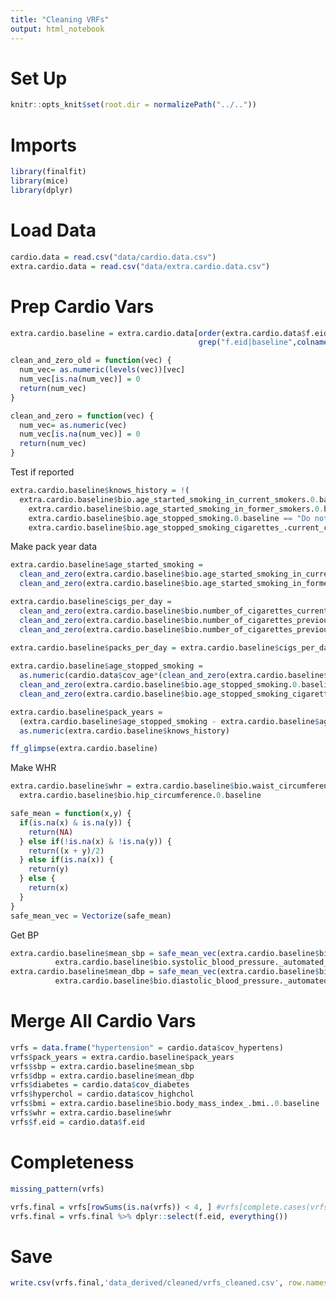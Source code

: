 ```yaml
---
title: "Cleaning VRFs"
output: html_notebook
---
```


# Set Up
```r
knitr::opts_knit$set(root.dir = normalizePath("../.."))
```

# Imports
```r
library(finalfit)
library(mice)
library(dplyr)
```

# Load Data
```r
cardio.data = read.csv("data/cardio.data.csv")
extra.cardio.data = read.csv("data/extra.cardio.data.csv")
```

# Prep Cardio Vars
```r
extra.cardio.baseline = extra.cardio.data[order(extra.cardio.data$f.eid),
                                          grep("f.eid|baseline",colnames(extra.cardio.data))]
```

```r
clean_and_zero_old = function(vec) {
  num_vec= as.numeric(levels(vec))[vec]
  num_vec[is.na(num_vec)] = 0
  return(num_vec)
}

clean_and_zero = function(vec) {
  num_vec= as.numeric(vec)
  num_vec[is.na(num_vec)] = 0
  return(num_vec)
}
```

Test if reported
```r
extra.cardio.baseline$knows_history = !(
  extra.cardio.baseline$bio.age_started_smoking_in_current_smokers.0.baseline == "Do not know" |
    extra.cardio.baseline$bio.age_started_smoking_in_former_smokers.0.baseline == "Do not know" |
    extra.cardio.baseline$bio.age_stopped_smoking.0.baseline == "Do not know" |
    extra.cardio.baseline$bio.age_stopped_smoking_cigarettes_.current_cigar.pipe_or_previous_cigarette_smoker..0.baseline == "Do not know")
```


Make pack year data
```r
extra.cardio.baseline$age_started_smoking = 
  clean_and_zero(extra.cardio.baseline$bio.age_started_smoking_in_current_smokers.0.baseline) +
  clean_and_zero(extra.cardio.baseline$bio.age_started_smoking_in_former_smokers.0.baseline) 
```

```r
extra.cardio.baseline$cigs_per_day = 
  clean_and_zero(extra.cardio.baseline$bio.number_of_cigarettes_currently_smoked_daily_.current_cigarette_smokers..0.baseline) + 
  clean_and_zero(extra.cardio.baseline$bio.number_of_cigarettes_previously_smoked_daily.0.baseline) +
  clean_and_zero(extra.cardio.baseline$bio.number_of_cigarettes_previously_smoked_daily_.current_cigar.pipe_smokers..0.baseline)

extra.cardio.baseline$packs_per_day = extra.cardio.baseline$cigs_per_day / 20
  
extra.cardio.baseline$age_stopped_smoking = 
  as.numeric(cardio.data$cov_age*(clean_and_zero(extra.cardio.baseline$bio.age_started_smoking_in_current_smokers.0.baseline)>0)) +
  clean_and_zero(extra.cardio.baseline$bio.age_stopped_smoking.0.baseline) +
  clean_and_zero(extra.cardio.baseline$bio.age_stopped_smoking_cigarettes_.current_cigar.pipe_or_previous_cigarette_smoker..0.baseline)

extra.cardio.baseline$pack_years = 
  (extra.cardio.baseline$age_stopped_smoking - extra.cardio.baseline$age_started_smoking)*extra.cardio.baseline$packs_per_day*
  as.numeric(extra.cardio.baseline$knows_history)
```

```r
ff_glimpse(extra.cardio.baseline)
```

Make WHR
```r
extra.cardio.baseline$whr = extra.cardio.baseline$bio.waist_circumference.0.baseline / 
  extra.cardio.baseline$bio.hip_circumference.0.baseline
```

```r
safe_mean = function(x,y) {
  if(is.na(x) & is.na(y)) {
    return(NA)
  } else if(!is.na(x) & !is.na(y)) {
    return((x + y)/2)
  } else if(is.na(x)) {
    return(y) 
  } else {
    return(x)
  }
}
safe_mean_vec = Vectorize(safe_mean)
```

Get BP
```r
extra.cardio.baseline$mean_sbp = safe_mean_vec(extra.cardio.baseline$bio.systolic_blood_pressure._automated_reading.0.baseline, 
          extra.cardio.baseline$bio.systolic_blood_pressure._automated_reading.1.baseline)
extra.cardio.baseline$mean_dbp = safe_mean_vec(extra.cardio.baseline$bio.diastolic_blood_pressure._automated_reading.0.baseline, 
          extra.cardio.baseline$bio.diastolic_blood_pressure._automated_reading.1.baseline)
```

# Merge All Cardio Vars
```r
vrfs = data.frame("hypertension" = cardio.data$cov_hypertens)
vrfs$pack_years = extra.cardio.baseline$pack_years
vrfs$sbp = extra.cardio.baseline$mean_sbp
vrfs$dbp = extra.cardio.baseline$mean_dbp
vrfs$diabetes = cardio.data$cov_diabetes
vrfs$hyperchol = cardio.data$cov_highchol
vrfs$bmi = extra.cardio.baseline$bio.body_mass_index_.bmi..0.baseline
vrfs$whr = extra.cardio.baseline$whr
vrfs$f.eid = cardio.data$f.eid
```

# Completeness
```r
missing_pattern(vrfs)
```


```r
vrfs.final = vrfs[rowSums(is.na(vrfs)) < 4, ] #vrfs[complete.cases(vrfs),]
vrfs.final = vrfs.final %>% dplyr::select(f.eid, everything())
```

# Save
```r
write.csv(vrfs.final,'data_derived/cleaned/vrfs_cleaned.csv', row.names = FALSE)
```








